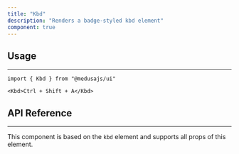 ---
title: "Kbd"
description: "Renders a badge-styled kbd element"
component: true
---

<ComponentExample name="kbd-demo" />

## Usage

---

```tsx
import { Kbd } from "@medusajs/ui"
```

```tsx
<Kbd>Ctrl + Shift + A</Kbd>
```


## API Reference

---

This component is based on the `kbd` element and supports all props of this element.
